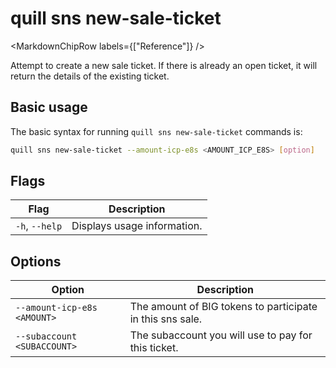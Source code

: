 
# quill sns new-sale-ticket

<MarkdownChipRow labels={["Reference"]} />

Attempt to create a new sale ticket. If there is already an open ticket, it will return the details of the existing ticket.


## Basic usage

The basic syntax for running `quill sns new-sale-ticket` commands is:

```bash
quill sns new-sale-ticket --amount-icp-e8s <AMOUNT_ICP_E8S> [option]
```

## Flags

| Flag            | Description                 |
|-----------------|-----------------------------|
| `-h`, `--help`  | Displays usage information. |

## Options

| Option                      | Description                                               |
|-----------------------------|-----------------------------------------------------------|
| `--amount-icp-e8s <AMOUNT>` | The amount of BIG tokens to participate in this sns sale. |
| `--subaccount <SUBACCOUNT>` | The subaccount you will use to pay for this ticket.       |
